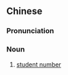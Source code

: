 {{also|学号}}
==Chinese==
{{zh-forms|s=学号}}

===Pronunciation===
{{zh-pron
|m=xuéhào
|c=hok6 hou6
|cat=n
}}

===Noun===
{{zh-noun}}

# [[student number]]